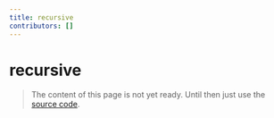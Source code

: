 ```yaml
---
title: recursive
contributors: []
---
```


# recursive

> The content of this page is not yet ready. Until then just use the [source code](https://github.com/fabian-hiller/valibot/blob/main/library/src/schemas/recursive/recursive.ts).

